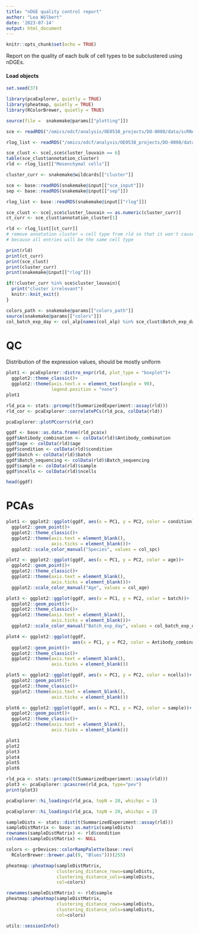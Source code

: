 ```yaml
---
title: "nDGE quality control report"
author: "Lea Wölbert"
date: '2023-07-14'
output: html_document
---
```


```r
knitr::opts_chunk$set(echo = TRUE)
```

Report on the quality of each bulk of cell types to be subclustered using
nDGEs.

#### Load objects

```r
set.seed(37)
```

```r
library(pcaExplorer, quietly = TRUE)
library(pheatmap, quietly = TRUE)
library(RColorBrewer, quietly = TRUE)
```

```r
source(file =  snakemake@params[["plotting"]])
```

```r

sce <- readRDS("/omics/odcf/analysis/OE0538_projects/DO-0008/data/scRNAseq/main_analysis/sce_objects/02_sce_anno/04_annc/03_sce/sce_str-04")

rlog_list <- readRDS("/omics/odcf/analysis/OE0538_projects/DO-0008/data/scRNAseq/main_analysis/sce_objects/02_sce_anno/06_dsqc/rlog_str")

sce_clust <- sce[,sce$cluster_louvain == 6]
table(sce_clust$annotation_cluster)
rld <- rlog_list[["Mesenchymal cells"]]
```

```r
cluster_curr <- snakemake@wildcards[["cluster"]]

sce <- base::readRDS(snakemake@input[["sce_input"]])
sep <- base::readRDS(snakemake@input[["sep"]])

rlog_list <- base::readRDS(snakemake@input[["rlog"]])

sce_clust <- sce[,sce$cluster_louvain == as.numeric(cluster_curr)]
ct_curr <- sce_clust$annotation_cluster[1]

rld <- rlog_list[[ct_curr]]
# remove annotation cluster = cell type from rld so that it won't cause problems
# because all entries will be the same cell type
```

```r
print(rld)
print(ct_curr)
print(sce_clust)
print(cluster_curr)
print(snakemake@input[["rlog"]])

if(!cluster_curr %in% sce$cluster_louvain){
  print("cluster irrelevant")
  knitr::knit_exit()
}
```

```r
colors_path <- snakemake@params[["colors_path"]]
source(snakemake@params[["colors"]])
col_batch_exp_day <- col_alp[names(col_alp) %in% sce_clust$Batch_exp_day]
```

# QC

Distribution of the expression values, should be mostly uniform

```r
plot1 <- pcaExplorer::distro_expr(rld, plot_type = "boxplot")+
  ggplot2::theme_classic()+
  ggplot2::theme(axis.text.x = element_text(angle = 90),
                 legend.position = "none")
plot1

rld_pca <- stats::prcomp(t(SummarizedExperiment::assay(rld)))
rld_cor <- pcaExplorer::correlatePCs(rld_pca, colData(rld))

pcaExplorer::plotPCcorrs(rld_cor)
```

```r

ggdf <- base::as.data.frame(rld_pca$x)
ggdf$Antibody_combination <- colData(rld)$Antibody_combination
ggdf$age <- colData(rld)$age
ggdf$condition <- colData(rld)$condition
ggdf$batch <- colData(rld)$batch
ggdf$Batch_sequencing <- colData(rld)$Batch_sequencing
ggdf$sample <- colData(rld)$sample
ggdf$ncells <- colData(rld)$ncells

head(ggdf)
```

# PCAs

```r
plot1 <- ggplot2::ggplot(ggdf, aes(x = PC1, y = PC2, color = condition))+
  ggplot2::geom_point()+
  ggplot2::theme_classic()+
  ggplot2::theme(axis.text = element_blank(),
                 axis.ticks = element_blank())+
  ggplot2::scale_color_manual("Species", values = col_spc)

plot2 <- ggplot2::ggplot(ggdf, aes(x = PC1, y = PC2, color = age))+
  ggplot2::geom_point()+
  ggplot2::theme_classic()+
  ggplot2::theme(axis.text = element_blank(),
                 axis.ticks = element_blank())+
  ggplot2::scale_color_manual("Age", values = col_age)

plot3 <- ggplot2::ggplot(ggdf, aes(x = PC1, y = PC2, color = batch))+
  ggplot2::geom_point()+
  ggplot2::theme_classic()+
  ggplot2::theme(axis.text = element_blank(),
                 axis.ticks = element_blank())+
  ggplot2::scale_color_manual("Batch_exp_day", values = col_batch_exp_day)

plot4 <- ggplot2::ggplot(ggdf, 
                         aes(x = PC1, y = PC2, color = Antibody_combination))+
  ggplot2::geom_point()+
  ggplot2::theme_classic()+
  ggplot2::theme(axis.text = element_blank(),
                 axis.ticks = element_blank())

plot5 <- ggplot2::ggplot(ggdf, aes(x = PC1, y = PC2, color = ncells))+
  ggplot2::geom_point()+
  ggplot2::theme_classic()+
  ggplot2::theme(axis.text = element_blank(),
                 axis.ticks = element_blank())

plot6 <- ggplot2::ggplot(ggdf, aes(x = PC1, y = PC2, color = sample))+
  ggplot2::geom_point()+
  ggplot2::theme_classic()+
  ggplot2::theme(axis.text = element_blank(),
                 axis.ticks = element_blank())

plot1
plot2
plot3
plot4
plot5
plot6
```

```r
rld_pca <- stats::prcomp(t(SummarizedExperiment::assay(rld)))
plot3 <- pcaExplorer::pcascree(rld_pca, type="pev")
print(plot3)
```

```r
pcaExplorer::hi_loadings(rld_pca, topN = 20, whichpc = 1)
```

```r
pcaExplorer::hi_loadings(rld_pca, topN = 20, whichpc = 2)
```

```r
sampleDists <- stats::dist(t(SummarizedExperiment::assay(rld)))
sampleDistMatrix <- base::as.matrix(sampleDists)
rownames(sampleDistMatrix) <- rld$condition
colnames(sampleDistMatrix) <- NULL

colors <- grDevices::colorRampPalette(base::rev(
  RColorBrewer::brewer.pal(9, "Blues")))(255)

pheatmap::pheatmap(sampleDistMatrix,
                   clustering_distance_rows=sampleDists,
                   clustering_distance_cols=sampleDists,
                   col=colors)

rownames(sampleDistMatrix) <- rld$sample
pheatmap::pheatmap(sampleDistMatrix,
                   clustering_distance_rows=sampleDists,
                   clustering_distance_cols=sampleDists,
                   col=colors)
```

```r
utils::sessionInfo()
```